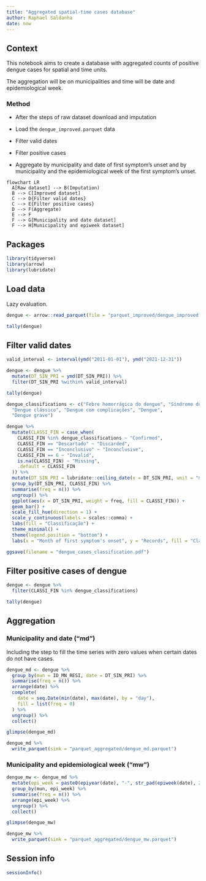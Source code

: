 ```yaml
---
title: "Aggregated spatial-time cases database"
author: Raphael Saldanha
date: now
---
```


## Context

This notebook aims to create a database with aggregated counts of positive dengue cases for spatial and time units.

The aggregation will be on municipalities and time will be date and epidemiological week.

### Method

-   After the steps of raw dataset download and imputation

-   Load the `dengue_improved.parquet` data

-   Filter valid dates

-   Filter positive cases

-   Aggregate by municipality and date of first symptom's unset and by municipality and the epidemiological week of the first symptom's unset.

```mermaid
flowchart LR
  A[Raw dataset] --> B(Imputation)
  B --> C[Improved dataset]
  C --> D{Filter valid dates}
  C --> E{Filter positive cases}
  D --> F(Aggregate)
  E --> F
  F --> G[Municipality and date dataset]
  F --> H[Municipality and epiweek dataset]
```

## Packages

```r
library(tidyverse)
library(arrow)
library(lubridate)
```

## Load data

Lazy evaluation.

```r
dengue <- arrow::read_parquet(file = "parquet_improved/dengue_improved.parquet")

tally(dengue)
```

## Filter valid dates

```r
valid_interval <- interval(ymd("2011-01-01"), ymd("2021-12-31"))

dengue <- dengue %>%
  mutate(DT_SIN_PRI = ymd(DT_SIN_PRI)) %>%
  filter(DT_SIN_PRI %within% valid_interval)

tally(dengue)
```

```r
dengue_classifications <- c("Febre hemorrágica do dengue", "Síndrome do choque do dengue", "Dengue com sinais de alarme",
  "Dengue clássico", "Dengue com complicações", "Dengue",
  "Dengue grave")
```

```r
dengue %>% 
  mutate(CLASSI_FIN = case_when(
    CLASSI_FIN %in% dengue_classifications ~ "Confirmed",
    CLASSI_FIN == "Descartado" ~ "Discarded",
    CLASSI_FIN == "Inconclusivo" ~ "Inconclusive",
    CLASSI_FIN == 6 ~ "Invalid",
    is.na(CLASSI_FIN) ~ "Missing",
    .default = CLASSI_FIN
  )) %>%
  mutate(DT_SIN_PRI = lubridate::ceiling_date(x = DT_SIN_PRI, unit = "month")) %>%
  group_by(DT_SIN_PRI, CLASSI_FIN) %>%
  summarise(freq = n()) %>%
  ungroup() %>%
  ggplot(aes(x = DT_SIN_PRI, weight = freq, fill = CLASSI_FIN)) +
  geom_bar() +
  scale_fill_hue(direction = 1) +
  scale_y_continuous(labels = scales::comma) +
  labs(fill = "Classificação") +
  theme_minimal() +
  theme(legend.position = "bottom") +
  labs(x = "Month of first symptom's onset", y = "Records", fill = "Classification")

ggsave(filename = "dengue_cases_classification.pdf")
```

## Filter positive cases of dengue

```r
dengue <- dengue %>%
  filter(CLASSI_FIN %in% dengue_classifications)

tally(dengue)
```

## Aggregation

### Municipality and date ("md")

Including the step to fill the time series with zero values when certain dates do not have cases.

```r
dengue_md <- dengue %>%
  group_by(mun = ID_MN_RESI, date = DT_SIN_PRI) %>%
  summarise(freq = n()) %>%
  arrange(date) %>%
  complete(
    date = seq.Date(min(date), max(date), by = "day"),
    fill = list(freq = 0)
  ) %>%
  ungroup() %>%
  collect()
```

```r
glimpse(dengue_md)
```

```r
dengue_md %>%
  write_parquet(sink = "parquet_aggregated/dengue_md.parquet")
```

### Municipality and epidemiological week ("mw")

```r
dengue_mw <- dengue_md %>%
  mutate(epi_week = paste0(epiyear(date), "-", str_pad(epiweek(date), 2, pad = "0"))) %>%
  group_by(mun, epi_week) %>%
  summarise(freq = n()) %>%
  arrange(epi_week) %>%
  ungroup() %>%
  collect()
```

```r
glimpse(dengue_mw)
```

```r
dengue_mw %>%
  write_parquet(sink = "parquet_aggregated/dengue_mw.parquet")
```

## Session info

```r
sessionInfo()
```
